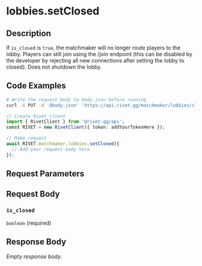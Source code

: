 

# lobbies.setClosed

## Description

If `is_closed` is `true`, the matchmaker will no longer route players to the lobby. Players can still
join using the /join endpoint (this can be disabled by the developer by rejecting all new connections
after setting the lobby to closed).
Does not shutdown the lobby.



## Code Examples

<CodeGroup title='Request' tag='PUT' label='https://api.rivet.gg/matchmaker/lobbies/closed'>

```bash {{ title: 'cURL' }}
# Write the request body to body.json before running
curl -X PUT -d '@body.json' 'https://api.rivet.gg/matchmaker/lobbies/closed'
```

```ts
// Create Rivet client
import { RivetClient } from '@rivet-gg/api';
const RIVET = new RivetClient({ token: addYourTokenHere });

// Make request
await RIVET.matchmaker.lobbies.setClosed({
  // Add your request body here
});
```

</CodeGroup>


## Request Parameters


## Request Body

### `is_closed`

`boolean` (required)




## Response Body

_Empty response body._
